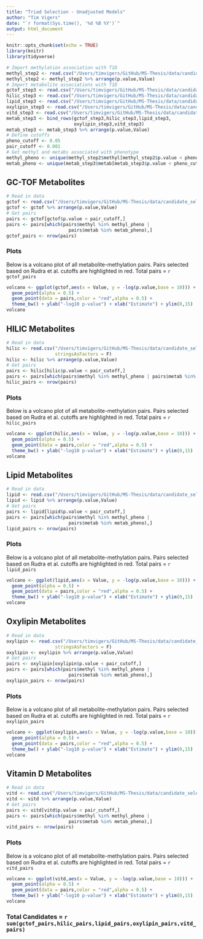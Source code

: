 ```yaml
---
title: "Triad Selection - Unadjusted Models"
author: "Tim Vigers"
date: "`r format(Sys.time(), '%d %B %Y')`"
output: html_document
---
```


```r
knitr::opts_chunk$set(echo = TRUE)
library(knitr)
library(tidyverse)
```

```r
# Import methylation association with T1D
methyl_step2 <- read.csv("/Users/timvigers/GitHub/MS-Thesis/data/candidate_selection/step_2/methyl_adj.csv",stringsAsFactors = F)
methyl_step2 <- methyl_step2 %>% arrange(p.value,Value)
# Import metabolite associations with T1D
gctof_step3 <- read.csv("/Users/timvigers/GitHub/MS-Thesis/data/candidate_selection/step_3/gctof_adj.csv",stringsAsFactors = F)
hilic_step3 <- read.csv("/Users/timvigers/GitHub/MS-Thesis/data/candidate_selection/step_3/hilic_adj.csv",stringsAsFactors = F)
lipid_step3 <- read.csv("/Users/timvigers/GitHub/MS-Thesis/data/candidate_selection/step_3/lipid_adj.csv",stringsAsFactors = F)
oxylipin_step3 <- read.csv("/Users/timvigers/GitHub/MS-Thesis/data/candidate_selection/step_3/oxylipin_adj.csv",stringsAsFactors = F)
vitd_step3 <- read.csv("/Users/timvigers/GitHub/MS-Thesis/data/candidate_selection/step_3/vitd_adj.csv",stringsAsFactors = F)
metab_step3 <- bind_rows(gctof_step3,hilic_step3,lipid_step3,
                         oxylipin_step3,vitd_step3)
metab_step3 <- metab_step3 %>% arrange(p.value,Value)
# Define cutoffs
pheno_cutoff <- 0.05
pair_cutoff <- 0.001
# Get methyl and metabs associated with phenotype
methyl_pheno <- unique(methyl_step2$methyl[methyl_step2$p.value < pheno_cutoff])
metab_pheno <- unique(metab_step3$metab[metab_step3$p.value < pheno_cutoff])
```

## GC-TOF Metabolites

```r
# Read in data
gctof <- read.csv("/Users/timvigers/GitHub/MS-Thesis/data/candidate_selection/step_1/sv/gctof_SV_unadj_scaled.csv",stringsAsFactors = F)
gctof <- gctof %>% arrange(p.value,Value)
# Get pairs
pairs <- gctof[gctof$p.value < pair_cutoff,]
pairs <- pairs[which(pairs$methyl %in% methyl_pheno | 
                       pairs$metab %in% metab_pheno),]
gctof_pairs <- nrow(pairs)
```

### Plots

Below is a volcano plot of all metabolite-methylation pairs. Pairs selected based on Rudra et al. cutoffs are highlighted in red. Total pairs = `r gctof_pairs`

```r
volcano <- ggplot(gctof,aes(x = Value, y = -log(p.value,base = 10))) +
  geom_point(alpha = 0.5) + 
  geom_point(data = pairs,color = "red",alpha = 0.5) +
  theme_bw() + ylab("-log10 p-value") + xlab("Estimate") + ylim(0,15)
volcano
```

## HILIC Metabolites

```r
# Read in data
hilic <- read.csv("/Users/timvigers/GitHub/MS-Thesis/data/candidate_selection/step_1/sv/hilic_SV_unadj_scaled.csv",
                  stringsAsFactors = F)
hilic <- hilic %>% arrange(p.value,Value)
# Get pairs
pairs <- hilic[hilic$p.value < pair_cutoff,]
pairs <- pairs[which(pairs$methyl %in% methyl_pheno | pairs$metab %in% metab_pheno),]
hilic_pairs <- nrow(pairs)
```

### Plots

Below is a volcano plot of all metabolite-methylation pairs. Pairs selected based on Rudra et al. cutoffs are highlighted in red. Total pairs = `r hilic_pairs`

```r
volcano <- ggplot(hilic,aes(x = Value, y = -log(p.value,base = 10))) +
  geom_point(alpha = 0.5) + 
  geom_point(data = pairs,color = "red",alpha = 0.5) +
  theme_bw() + ylab("-log10 p-value") + xlab("Estimate") + ylim(0,15)
volcano
```

## Lipid Metabolites

```r
# Read in data
lipid <- read.csv("/Users/timvigers/GitHub/MS-Thesis/data/candidate_selection/step_1/sv/lipid_SV_unadj_scaled.csv",stringsAsFactors = F)
lipid <- lipid %>% arrange(p.value,Value)
# Get pairs
pairs <- lipid[lipid$p.value < pair_cutoff,]
pairs <- pairs[which(pairs$methyl %in% methyl_pheno | 
                       pairs$metab %in% metab_pheno),]
lipid_pairs <- nrow(pairs)
```

### Plots

Below is a volcano plot of all metabolite-methylation pairs. Pairs selected based on Rudra et al. cutoffs are highlighted in red. Total pairs = `r lipid_pairs`

```r
volcano <- ggplot(lipid,aes(x = Value, y = -log(p.value,base = 10))) +
  geom_point(alpha = 0.5) + 
  geom_point(data = pairs,color = "red",alpha = 0.5) +
  theme_bw() + ylab("-log10 p-value") + xlab("Estimate") + ylim(0,15)
volcano
```

## Oxylipin Metabolites

```r
# Read in data
oxylipin <- read.csv("/Users/timvigers/GitHub/MS-Thesis/data/candidate_selection/step_1/sv/oxylipin_SV_unadj_scaled.csv",
                  stringsAsFactors = F)
oxylipin <- oxylipin %>% arrange(p.value,Value)
# Get pairs
pairs <- oxylipin[oxylipin$p.value < pair_cutoff,]
pairs <- pairs[which(pairs$methyl %in% methyl_pheno | 
                       pairs$metab %in% metab_pheno),]
oxylipin_pairs <- nrow(pairs)
```

### Plots

Below is a volcano plot of all metabolite-methylation pairs. Pairs selected based on Rudra et al. cutoffs are highlighted in red. Total pairs = `r oxylipin_pairs`

```r
volcano <- ggplot(oxylipin,aes(x = Value, y = -log(p.value,base = 10))) +
  geom_point(alpha = 0.5) + 
  geom_point(data = pairs,color = "red",alpha = 0.5) +
  theme_bw() + ylab("-log10 p-value") + xlab("Estimate") + ylim(0,15)
volcano
```

## Vitamin D Metabolites

```r
# Read in data
vitd <- read.csv("/Users/timvigers/GitHub/MS-Thesis/data/candidate_selection/step_1/sv/vitd_SV_unadj_scaled.csv",stringsAsFactors = F)
vitd <- vitd %>% arrange(p.value,Value)
# Get pairs
pairs <- vitd[vitd$p.value < pair_cutoff,]
pairs <- pairs[which(pairs$methyl %in% methyl_pheno | 
                       pairs$metab %in% metab_pheno),]
vitd_pairs <- nrow(pairs)
```

### Plots

Below is a volcano plot of all metabolite-methylation pairs. Pairs selected based on Rudra et al. cutoffs are highlighted in red. Total pairs = `r vitd_pairs`

```r
volcano <- ggplot(vitd,aes(x = Value, y = -log(p.value,base = 10))) +
  geom_point(alpha = 0.5) + 
  geom_point(data = pairs,color = "red",alpha = 0.5) +
  theme_bw() + ylab("-log10 p-value") + xlab("Estimate") + ylim(0,15)
volcano
```

### Total Candidates = `r sum(gctof_pairs,hilic_pairs,lipid_pairs,oxylipin_pairs,vitd_pairs)`